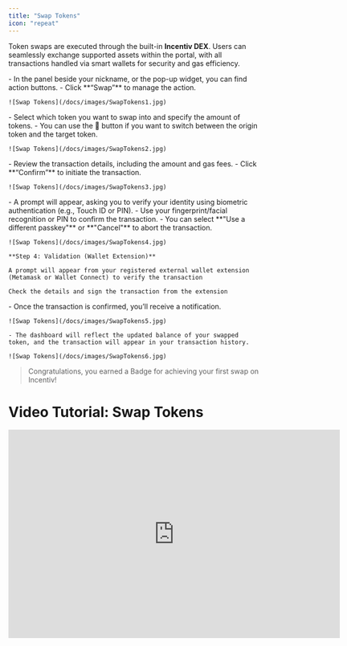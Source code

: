 ```yaml
---
title: "Swap Tokens"
icon: "repeat"
---
```


Token swaps are executed through the built-in **Incentiv DEX**. Users can seamlessly exchange supported assets within the portal, with all transactions handled via smart wallets for security and gas efficiency.

<Steps>
  <Step title="Step 1: Navigate and click the Swap button">
    - In the panel beside your nickname, or the pop-up widget, you can find action buttons.
    - Click **“Swap”** to manage the action.

    ![Swap Tokens](/docs/images/SwapTokens1.jpg)
  </Step>
  <Step title="Step 2: Choose the token">
    - Select which token you want to swap into and specify the amount of tokens.
    - You can use the 🔄 button if you want to switch between the origin token and the target token.

    ![Swap Tokens](/docs/images/SwapTokens2.jpg)
  </Step>
  <Step title="Step 3: Overview & Confirm">
    - Review the transaction details, including the amount and gas fees.
    - Click **“Confirm”** to initiate the transaction.

    ![Swap Tokens](/docs/images/SwapTokens3.jpg)
  </Step>
  <Step title="Step 4:  Validation">
    - A prompt will appear, asking you to verify your identity using biometric authentication (e.g., Touch ID or PIN).
    - Use your fingerprint/facial recognition or PIN to confirm the transaction.
    - You can select **"Use a different passkey"** or **"Cancel"** to abort the transaction.

    ![Swap Tokens](/docs/images/SwapTokens4.jpg)

    **Step 4: Validation (Wallet Extension)**

    A prompt will appear from your registered external wallet extension (Metamask or Wallet Connect) to verify the transaction

    Check the details and sign the transaction from the extension
  </Step>
  <Step title="Step 5: Transaction Confirmation">
    - Once the transaction is confirmed, you’ll receive a notification.

    ![Swap Tokens](/docs/images/SwapTokens5.jpg)

    - The dashboard will reflect the updated balance of your swapped token, and the transaction will appear in your transaction history.

    ![Swap Tokens](/docs/images/SwapTokens6.jpg)
  </Step>
</Steps>

> <Tip>
>   Congratulations, you earned a Badge for achieving your first swap on Incentiv!
> </Tip>

# Video Tutorial: Swap Tokens

<iframe width="660" height="415" src="https://www.youtube.com/embed/uBhh0q4lPHQ?si=JIXXV05eL31HbaYN" title="Swap Tokens" frameborder="0" allow="accelerometer; autoplay; clipboard-write; encrypted-media; gyroscope; picture-in-picture; web-share" referrerpolicy="strict-origin-when-cross-origin" allowfullscreen />